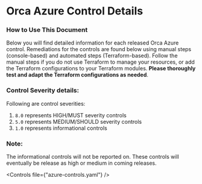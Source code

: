 # Orca Azure Control Details

### How to Use This Document

Below you will find detailed information for each released Orca Azure control. Remediations for the controls are found below using manual steps (console-based) and automated steps (Terraform-based). Follow the manual steps if you do not use Terraform to manage your resources, or add the Terraform configurations to your Terraform modules. **Please thoroughly test and adapt the Terraform configurations as needed**.

### Control Severity details:

Following are control severities:

1. `8.0` represents HIGH/MUST severity controls
2. `5.0` represents MEDIUM/SHOULD severity controls
3. `1.0` represents informational controls

### Note:

The informational controls will not be reported on. These controls will eventually be release as high or medium in coming releases.


<Controls file={"azure-controls.yaml"} />
